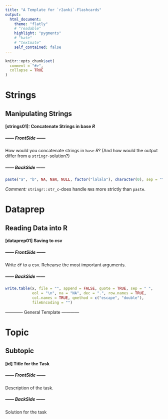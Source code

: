 ```yaml
---
title: "A Template for `r2anki`-Flashcards"
output:
  html_document:
    theme: "flatly"
    # "readable"
    highlight: "pygments"
    # "kate"
    # "textmate"
    self_contained: false
---
```

```r
knitr::opts_chunk$set(
  comment = "#>",
  collapse = TRUE
)
```

# Strings
<!-- Tags: strings-->
## Manipulating Strings
#### [strings01]: Concatenate Strings in base *R*
<!-- Tags: r2anki-demo, task-->
##### ------ FrontSide ------
How would you concatenate strings in `base` *R*?
(And how would the output differ from a `stringr`-solution?)

##### ------ BackSide ------
```r
paste("a", "b", NA, NaN, NULL, factor("lalala"), character(0), sep = "")
```
*Comment:* `stringr::str_c`-does handle `NA`s more strictly than `paste`.

# Dataprep
## Reading Data into R
#### [dataprep01] Saving to csv
##### ------ FrontSide ------
Write `df` to a csv. Rehearse the most important arguments.

##### ------ BackSide ------
```r
write.table(x, file = "", append = FALSE, quote = TRUE, sep = " ",
            eol = "\n", na = "NA", dec = ".", row.names = TRUE,
            col.names = TRUE, qmethod = c("escape", "double"),
            fileEncoding = "")
```


------------ General Template ------------

# Topic
<!-- Tags: *general tags for all cards in the topic* -->
## Subtopic
#### [id] Title for the Task
<!-- Tags: *additional tags for this specific card* -->
##### ------ FrontSide ------
Description of the task.

##### ------ BackSide ------
Solution for the task